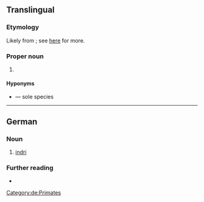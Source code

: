 {{also|indri}}
==Translingual==
{{wikipedia}}

===Etymology===
Likely from {{der|mul|mg|endira}}; see [[indri#Etymology|here]] for more.

===Proper noun===
{{taxoninfl|i=1}}

# {{taxon|genus|family|Indriidae|the [[indri]], a large [[lemur]]}}

====Hyponyms====
* {{m|mul|Indri indri}} — sole species
----

==German==
{{wikipedia|lang=de}}

===Noun===
{{de-noun|m|Indris|Indris}}

# [[indri]] {{gloss|a large [[lemur]], (''[[Indri indri]]'')}}

===Further reading===
* {{R:Duden}}

[[Category:de:Primates]]